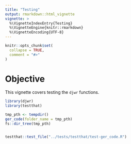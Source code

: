 ```yaml
---
title: "Testing"
output: rmarkdown::html_vignette
vignette: >
  %\VignetteIndexEntry{Testing}
  %\VignetteEngine{knitr::rmarkdown}
  %\VignetteEncoding{UTF-8}
---
```


```r
knitr::opts_chunk$set(
  collapse = TRUE,
  comment = "#>"
)
```

# Objective 

This vignette covers testing the `djwr` functions. 

```r
library(djwr)
library(testthat)
```



```r
tmp_pth <- tempdir()
ger_code(folder_name = tmp_pth)
fs::dir_tree(tmp_pth)
```


```r

```

```r
testthat::test_file("../tests/testthat/test-ger_code.R")
```

